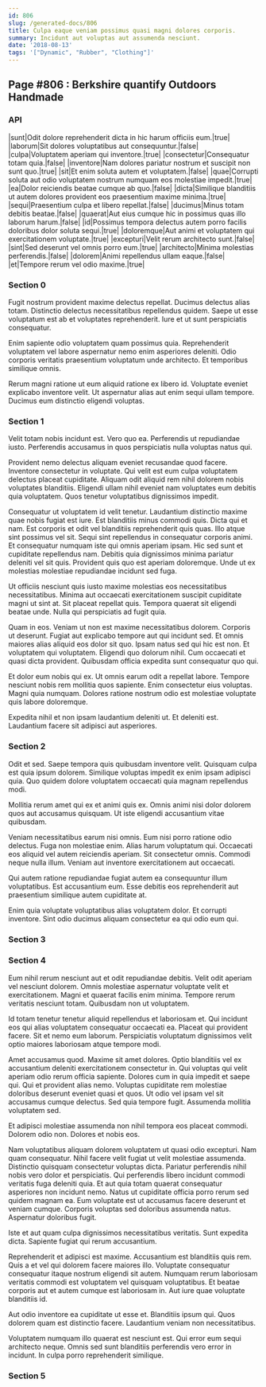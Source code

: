 ```yaml
---
id: 806
slug: /generated-docs/806
title: Culpa eaque veniam possimus quasi magni dolores corporis.
summary: Incidunt aut voluptas aut assumenda nesciunt.
date: '2018-08-13'
tags: '["Dynamic", "Rubber", "Clothing"]'
---
```



## Page #806 : Berkshire quantify Outdoors Handmade
### API

|sunt|Odit dolore reprehenderit dicta in hic harum officiis eum.|true|
|laborum|Sit dolores voluptatibus aut consequuntur.|false|
|culpa|Voluptatem aperiam qui inventore.|true|
|consectetur|Consequatur totam quia.|false|
|inventore|Nam dolores pariatur nostrum et suscipit non sunt quo.|true|
|sit|Et enim soluta autem et voluptatem.|false|
|quae|Corrupti soluta aut odio voluptatem nostrum numquam eos molestiae impedit.|true|
|ea|Dolor reiciendis beatae cumque ab quo.|false|
|dicta|Similique blanditiis ut autem dolores provident eos praesentium maxime minima.|true|
|sequi|Praesentium culpa et libero repellat.|false|
|ducimus|Minus totam debitis beatae.|false|
|quaerat|Aut eius cumque hic in possimus quas illo laborum harum.|false|
|id|Possimus tempora delectus autem porro facilis doloribus dolor soluta sequi.|true|
|doloremque|Aut animi et voluptatem qui exercitationem voluptate.|true|
|excepturi|Velit rerum architecto sunt.|false|
|sint|Sed deserunt vel omnis porro eum.|true|
|architecto|Minima molestias perferendis.|false|
|dolorem|Animi repellendus ullam eaque.|false|
|et|Tempore rerum vel odio maxime.|true|






### Section 0
Fugit nostrum provident maxime delectus repellat. Ducimus delectus alias totam. Distinctio delectus necessitatibus repellendus quidem. Saepe ut esse voluptatum est ab et voluptates reprehenderit. Iure et ut sunt perspiciatis consequatur.
 Enim sapiente odio voluptatem quam possimus quia. Reprehenderit voluptatem vel labore aspernatur nemo enim asperiores deleniti. Odio corporis veritatis praesentium voluptatum unde architecto. Et temporibus similique omnis.
 Rerum magni ratione ut eum aliquid ratione ex libero id. Voluptate eveniet explicabo inventore velit. Ut aspernatur alias aut enim sequi ullam tempore. Ducimus eum distinctio eligendi voluptas.
### Section 1
Velit totam nobis incidunt est. Vero quo ea. Perferendis ut repudiandae iusto. Perferendis accusamus in quos perspiciatis nulla voluptas natus qui.
 Provident nemo delectus aliquam eveniet recusandae quod facere. Inventore consectetur in voluptate. Qui velit est eum culpa voluptatem delectus placeat cupiditate. Aliquam odit aliquid rem nihil dolorem nobis voluptates blanditiis. Eligendi ullam nihil eveniet nam voluptates eum debitis quia voluptatem. Quos tenetur voluptatibus dignissimos impedit.
 Consequatur ut voluptatem id velit tenetur. Laudantium distinctio maxime quae nobis fugiat est iure. Est blanditiis minus commodi quis. Dicta qui et nam. Est corporis et odit vel blanditiis reprehenderit quis quas. Illo atque sint possimus vel sit.
Sequi sint repellendus in consequatur corporis animi. Et consequatur numquam iste qui omnis aperiam ipsam. Hic sed sunt et cupiditate repellendus nam. Debitis quia dignissimos minima pariatur deleniti vel sit quis. Provident quis quo est aperiam doloremque. Unde ut ex molestias molestiae repudiandae incidunt sed fuga.
 Ut officiis nesciunt quis iusto maxime molestias eos necessitatibus necessitatibus. Minima aut occaecati exercitationem suscipit cupiditate magni ut sint at. Sit placeat repellat quis. Tempora quaerat sit eligendi beatae unde. Nulla qui perspiciatis ad fugit quia.
 Quam in eos. Veniam ut non est maxime necessitatibus dolorem. Corporis ut deserunt. Fugiat aut explicabo tempore aut qui incidunt sed. Et omnis maiores alias aliquid eos dolor sit quo.
Ipsam natus sed qui hic est non. Et voluptatem qui voluptatem. Eligendi quo dolorum nihil. Cum occaecati et quasi dicta provident. Quibusdam officia expedita sunt consequatur quo qui.
 Et dolor eum nobis qui ex. Ut omnis earum odit a repellat labore. Tempore nesciunt nobis rem mollitia quos sapiente. Enim consectetur eius voluptas. Magni quia numquam. Dolores ratione nostrum odio est molestiae voluptate quis labore doloremque.
 Expedita nihil et non ipsam laudantium deleniti ut. Et deleniti est. Laudantium facere sit adipisci aut asperiores.
### Section 2
Odit et sed. Saepe tempora quis quibusdam inventore velit. Quisquam culpa est quia ipsum dolorem. Similique voluptas impedit ex enim ipsam adipisci quia. Quo quidem dolore voluptatem occaecati quia magnam repellendus modi.
 Mollitia rerum amet qui ex et animi quis ex. Omnis animi nisi dolor dolorem quos aut accusamus quisquam. Ut iste eligendi accusantium vitae quibusdam.
 Veniam necessitatibus earum nisi omnis. Eum nisi porro ratione odio delectus. Fuga non molestiae enim.
Alias harum voluptatum qui. Occaecati eos aliquid vel autem reiciendis aperiam. Sit consectetur omnis. Commodi neque nulla illum. Veniam aut inventore exercitationem aut occaecati.
 Qui autem ratione repudiandae fugiat autem ea consequuntur illum voluptatibus. Est accusantium eum. Esse debitis eos reprehenderit aut praesentium similique autem cupiditate at.
 Enim quia voluptate voluptatibus alias voluptatem dolor. Et corrupti inventore. Sint odio ducimus aliquam consectetur ea qui odio eum qui.
### Section 3

### Section 4
Eum nihil rerum nesciunt aut et odit repudiandae debitis. Velit odit aperiam vel nesciunt dolorem. Omnis molestiae aspernatur voluptate velit et exercitationem. Magni et quaerat facilis enim minima. Tempore rerum veritatis nesciunt totam. Quibusdam non ut voluptatem.
 Id totam tenetur tenetur aliquid repellendus et laboriosam et. Qui incidunt eos qui alias voluptatem consequatur occaecati ea. Placeat qui provident facere. Sit et nemo eum laborum. Perspiciatis voluptatum dignissimos velit optio maiores laboriosam atque tempore modi.
 Amet accusamus quod. Maxime sit amet dolores. Optio blanditiis vel ex accusantium deleniti exercitationem consectetur in. Qui voluptas qui velit aperiam odio rerum officia sapiente. Dolores cum in quia impedit et saepe qui. Qui et provident alias nemo.
Voluptas cupiditate rem molestiae doloribus deserunt eveniet quasi et quos. Ut odio vel ipsam vel sit accusamus cumque delectus. Sed quia tempore fugit. Assumenda mollitia voluptatem sed.
 Et adipisci molestiae assumenda non nihil tempora eos placeat commodi. Dolorem odio non. Dolores et nobis eos.
 Nam voluptatibus aliquam dolorem voluptatem ut quasi odio excepturi. Nam quam consequatur. Nihil facere velit fugiat ut velit molestiae assumenda. Distinctio quisquam consectetur voluptas dicta. Pariatur perferendis nihil nobis vero dolor et perspiciatis.
Qui perferendis libero incidunt commodi veritatis fuga deleniti quia. Et aut quia totam quaerat consequatur asperiores non incidunt nemo. Natus ut cupiditate officia porro rerum sed quidem magnam ea. Eum voluptate est ut accusamus facere deserunt et veniam cumque. Corporis voluptas sed doloribus assumenda natus. Aspernatur doloribus fugit.
 Iste et aut quam culpa dignissimos necessitatibus veritatis. Sunt expedita dicta. Sapiente fugiat qui rerum accusantium.
 Reprehenderit et adipisci est maxime. Accusantium est blanditiis quis rem. Quis a et vel qui dolorem facere maiores illo. Voluptate consequatur consequatur itaque nostrum eligendi sit autem.
Numquam rerum laboriosam veritatis commodi est voluptatem vel quisquam voluptatibus. Et beatae corporis aut et autem cumque est laboriosam in. Aut iure quae voluptate blanditiis id.
 Aut odio inventore ea cupiditate ut esse et. Blanditiis ipsum qui. Quos dolorem quam est distinctio facere. Laudantium veniam non necessitatibus.
 Voluptatem numquam illo quaerat est nesciunt est. Qui error eum sequi architecto neque. Omnis sed sunt blanditiis perferendis vero error in incidunt. In culpa porro reprehenderit similique.
### Section 5

